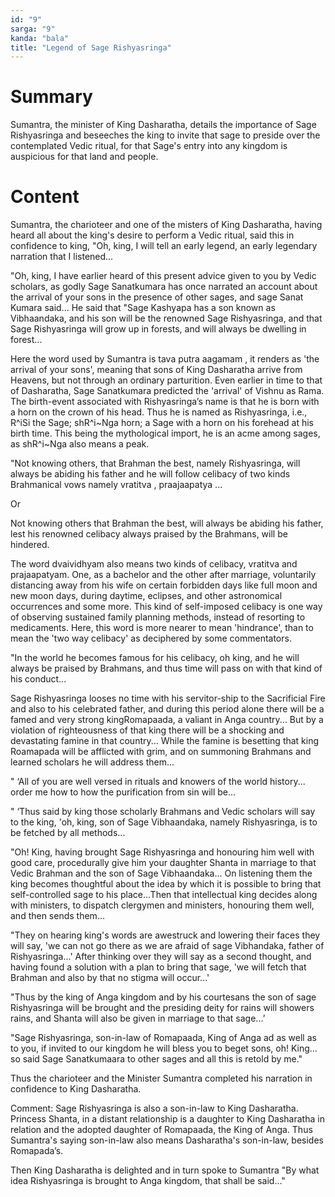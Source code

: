 ```yaml
---
id: "9"
sarga: "9"
kanda: "bala"
title: "Legend of Sage Rishyasringa"
---
```


# Summary

Sumantra, the minister of King Dasharatha, details the importance of Sage Rishyasringa and beseeches the king to invite
that sage to preside over the contemplated Vedic ritual, for that Sage's entry into any kingdom is auspicious for that
land and people.

# Content

Sumantra, the charioteer and one of the misters of King Dasharatha, having heard all about the king's desire to perform
a Vedic ritual, said this in confidence to king, "Oh, king, I will tell an early legend, an early legendary narration
that I listened...

"Oh, king, I have earlier heard of this present advice given to you by Vedic scholars, as godly Sage Sanatkumara has
once narrated an account about the arrival of your sons in the presence of other sages, and sage Sanat Kumara said... He
said that "Sage Kashyapa has a son known as Vibhaandaka, and his son will be the renowned Sage Rishyasringa, and that
Sage Rishyasringa will grow up in forests, and will always be dwelling in forest...

Here the word used by Sumantra is tava putra aagamam , it renders as 'the arrival of your sons', meaning that sons of
King Dasharatha arrive from Heavens, but not through an ordinary parturition. Even earlier in time to that of
Dasharatha, Sage Sanatkumara predicted the 'arrival' of Vishnu as Rama. The birth-event associated with Rishyasringa’s
name is that he is born with a horn on the crown of his head. Thus he is named as Rishyasringa, i.e., R^iSi the Sage;
shR^i~Nga horn; a Sage with a horn on his forehead at his birth time. This being the mythological import, he is an acme
among sages, as shR^i~Nga also means a peak.

"Not knowing others, that Brahman the best, namely Rishyasringa, will always be abiding his father and he will follow
celibacy of two kinds Brahmanical vows namely vratitva , praajaapatya ...

Or

Not knowing others that Brahman the best, will always be abiding his father, lest his renowned celibacy always praised
by the Brahmans, will be hindered.

The word dvaividhyam also means two kinds of celibacy, vratitva and prajaapatyam. One, as a bachelor and the other after
marriage, voluntarily distancing away from his wife on certain forbidden days like full moon and new moon days, during
daytime, eclipses, and other astronomical occurrences and some more. This kind of self-imposed celibacy is one way of
observing sustained family planning methods, instead of resorting to medicaments. Here, this word is more nearer to mean
'hindrance', than to mean the 'two way celibacy' as deciphered by some commentators.

"In the world he becomes famous for his celibacy, oh king, and he will always be praised by Brahmans, and thus time will
pass on with that kind of his conduct...

Sage Rishyasringa looses no time with his servitor-ship to the Sacrificial Fire and also to his celebrated father, and
during this period alone there will be a famed and very strong kingRomapaada, a valiant in Anga country... But by a
violation of righteousness of that king there will be a shocking and devastating famine in that country... While the
famine is besetting that king Roamapada will be afflicted with grim, and on summoning Brahmans and learned scholars he
will address them...

" ‘All of you are well versed in rituals and knowers of the world history... order me how to how the purification from
sin will be...

" ‘Thus said by king those scholarly Brahmans and Vedic scholars will say to the king, 'oh, king, son of Sage
Vibhaandaka, namely Rishyasringa, is to be fetched by all methods...

"Oh! King, having brought Sage Rishyasringa and honouring him well with good care, procedurally give him your daughter
Shanta in marriage to that Vedic Brahman and the son of Sage Vibhaandaka... On listening them the king becomes
thoughtful about the idea by which it is possible to bring that self-controlled sage to his place...Then that
intellectual king decides along with ministers, to dispatch clergymen and ministers, honouring them well, and then sends
them...

"They on hearing king's words are awestruck and lowering their faces they will say, 'we can not go there as we are
afraid of sage Vibhandaka, father of Rishyasringa...' After thinking over they will say as a second thought, and having
found a solution with a plan to bring that sage, 'we will fetch that Brahman and also by that no stigma will occur...'

"Thus by the king of Anga kingdom and by his courtesans the son of sage Rishyasringa will be brought and the presiding
deity for rains will showers rains, and Shanta will also be given in marriage to that sage...’

"Sage Rishyasringa, son-in-law of Romapaada, King of Anga ad as well as to you, if invited to our kingdom he will bless
you to beget sons, oh! King... so said Sage Sanatkumaara to other sages and all this is retold by me."

Thus the charioteer and the Minister Sumantra completed his narration in confidence to King Dasharatha.

Comment: Sage Rishyasringa is also a son-in-law to King Dasharatha. Princess Shanta, in a distant relationship is a
daughter to King Dasharatha in relation and the adopted daughter of Romapaada, the King of Anga. Thus Sumantra's saying
son-in-law also means Dasharatha's son-in-law, besides Romapada’s.

Then King Dasharatha is delighted and in turn spoke to Sumantra "By what idea Rishyasringa is brought to Anga kingdom,
that shall be said..."
